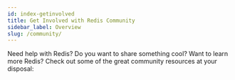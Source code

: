 ```yaml
---
id: index-getinvolved
title: Get Involved with Redis Community
sidebar_label: Overview
slug: /community/
---
```



Need help with Redis? Do you want to share something cool? Want to learn more Redis? Check out some of the great community resources at your disposal:

<div class="row">

<div class="col">
  <RedisCard
    title="Redis Discord"
    description="Join the Redis Discord to get help and share your knowledge"
    page="/community/discord"
  />
</div>

<div class="col">
  <RedisCard
    title="Redis Live"
    description="Watch live Redis content on Redis Live"
    page="/community/redis-live"
  />
</div>

</div>
